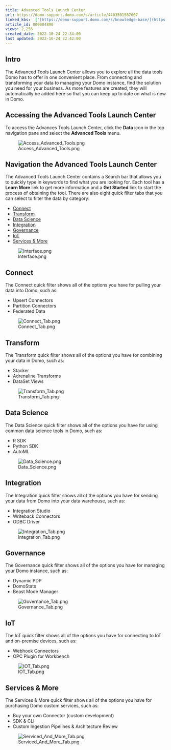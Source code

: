 ```yaml
---
title: Advanced Tools Launch Center
url: https://domo-support.domo.com/s/article/4403501587607
linked_kbs:  ['[https://domo-support.domo.com/s/knowledge-base/](https://domo-support.domo.com/s/knowledge-base/)', '[https://domo-support.domo.com/s/](https://domo-support.domo.com/s/)', '[https://domo-support.domo.com/s/topic/0TO5w000000Zan2GAC](https://domo-support.domo.com/s/topic/0TO5w000000Zan2GAC)', '[https://domo-support.domo.com/s/topic/0TO5w000000ZanRGAS](https://domo-support.domo.com/s/topic/0TO5w000000ZanRGAS)', '[https://domo-support.domo.com/s/article/4403501587607](https://domo-support.domo.com/s/article/4403501587607)', '[https://domo-support.domo.com/s/topic/0TO5w000000ZanRGAS/data-center-overview](https://domo-support.domo.com/s/topic/0TO5w000000ZanRGAS/data-center-overview)', '[https://domo-support.domo.com/s/article/360043429933](https://domo-support.domo.com/s/article/360043429933)', '[https://domo-support.domo.com/s/article/360043429953](https://domo-support.domo.com/s/article/360043429953)', '[https://domo-support.domo.com/s/article/360042925494](https://domo-support.domo.com/s/article/360042925494)', '[https://domo-support.domo.com/s/article/360043429913](https://domo-support.domo.com/s/article/360043429913)', '[https://domo-support.domo.com/s/article/4408174643607](https://domo-support.domo.com/s/article/4408174643607)', '[https://domo-support.domo.com/s/login/](https://domo-support.domo.com/s/login/)']
article_id: 000004890
views: 2,256
created_date: 2022-10-24 22:34:00
last updated: 2022-10-24 22:42:00
---
```




Intro
-----


The Advanced Tools Launch Center allows you to explore all the data tools Domo has to offer in one convenient place. From connecting and transforming your data to managing your Domo instance, find the solution you need for your business. As more features are created, they will automatically be added here so that you can keep up to date on what is new in Domo.


Accessing the Advanced Tools Launch Center
------------------------------------------


To access the Advances Tools Launch Center, click the **Data** icon in the top navigation pane and select the **Advanced Tools** menu.


![Access_Advanced_Tools.png](Access_Advanced_Tools.png)


Navigation the Advanced Tools Launch Center
-------------------------------------------


The Advanced Tools Launch Center contains a Search bar that allows you to quickly type in keywords to find what you are looking for. Each tool has a **Learn More** link to get more information and a **Get Started** link to start the process of obtaining the tool. There are also eight quick filter tabs that you can select to filter the data by category:


* [Connect](#h_01F9F60P5FAKRAGTQH1568KZ60)
* [Transform](#h_01F9F60WC36SNHV6G6QX1DRYJT)
* [Data Science](#h_01F9F612CD462CQA751D0ZNT54)
* [Integration](#h_01F9F6180RH9DCTGGCXX4KM48W)
* [Governance](#h_01F9F61NG5VR8B3M88Z3SNEJ4D)
* [IoT](#h_01F9F61VCYEQSCKPYJ7P0ME6W6)
* [Services & More](#h_01F9F621VACSC2X074SSN9D6AY)


![Interface.png](Interface.png)


Connect
-------


The Connect quick filter shows all of the options you have for pulling your data into Domo, such as:


* Upsert Connectors
* Partition Connectors
* Federated Data


![Connect_Tab.png](Connect_Tab.png)


Transform
---------


The Transform quick filter shows all of the options you have for combining your data in Domo, such as:


* Stacker
* Adrenaline Transforms
* DataSet Views


![Transform_Tab.png](Transform_Tab.png)


Data Science
------------


The Data Science quick filter shows all of the options you have for using common data science tools in Domo, such as:


* R SDK
* Python SDK
* AutoML


![Data_Science.png](Data_Science.png)


Integration
-----------


The Integration quick filter shows all of the options you have for sending your data from Domo into your data warehouse, such as:


* Integration Studio
* Writeback Connectors
* ODBC Driver


![Integration_Tab.png](Integration_Tab.png)


Governance
----------


The Governance quick filter shows all of the options you have for managing your Domo instance, such as:


* Dynamic PDP
* DomoStats
* Beast Mode Manager


![Governance_Tab.png](Governance_Tab.png)


IoT
---


The IoT quick filter shows all of the options you have for connecting to IoT and on-premise devices, such as:


* Webhook Connectors
* OPC Plugin for Workbench


![IOT_Tab.png](IOT_Tab.png)


Services & More
---------------


The Services & More quick filter shows all of the options you have for purchasing Domo custom services, such as:


* Buy your own Connector (custom development)
* SDK & CLI
* Custom Ingestion Pipelines & Architecture Review


![Serviced_And_More_Tab.png](Serviced_And_More_Tab.png)


